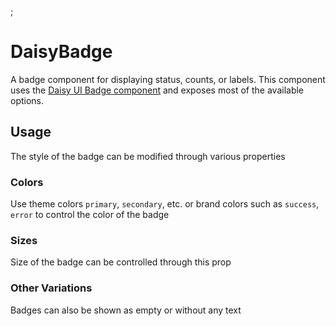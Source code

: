
;<Meta title="Components/DaisyBadge/Docs" />

# DaisyBadge

<Meta of={PrimaryStory} />

A badge component for displaying status, counts, or labels. This component
uses the [Daisy UI Badge component](https://daisyui.com/components/badge/) and exposes most of the
available options.

<div className="p-8 border-1 rounded border-gray-200 shadow-sm shadow-gray-200 dark:shadow-none dark:border-gray-800 dark:bg-slate-900">
    <Story of={PrimaryStory.Playground} />
</div>
<Source of={PrimaryStory.Playground} />

<Controls />

## Usage

The style of the badge can be modified through various properties

### Colors

Use theme colors `primary`, `secondary`, etc. or brand colors such as `success`, `error` to control the color of the badge

<div className="p-8 border-1 rounded border-gray-200 shadow-sm shadow-gray-200 dark:shadow-none dark:border-gray-800 dark:bg-slate-900">
    <Story of={VariationsStories.Colors} />
</div>

### Sizes

Size of the badge can be controlled through this prop

<div className="p-8 border-1 rounded border-gray-200 shadow-sm shadow-gray-200 dark:shadow-none dark:border-gray-800 dark:bg-slate-900">
    <Story of={VariationsStories.Sizes} />
</div>

### Other Variations

Badges can also be shown as empty or without any text

<div className="p-8 border-1 rounded border-gray-200 shadow-sm shadow-gray-200 dark:shadow-none dark:border-gray-800 dark:bg-slate-900">
    <Story of={VariationsStories.Variants} />
</div>
